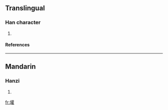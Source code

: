 ==Translingual==
===Han character===
{{Han char|rn=32|rad=土|as=18|sn=21|four=|canj=土廿口土 (GTRG)}}
# {{defn|Han|sort=土18}}
====References====
{{Han ref|kx=0242.240|dkj=05614|dj=0482.180|hdz=10501.140|uh=58E6|ud=22758}}
----
==Mandarin==
===Hanzi===
{{cmn-hanzi|pin=[[xūn]] ([[xun1]])|wg=hsün<sup>1</sup>}}
# {{defn|Mandarin}}

[[fr:壦]]